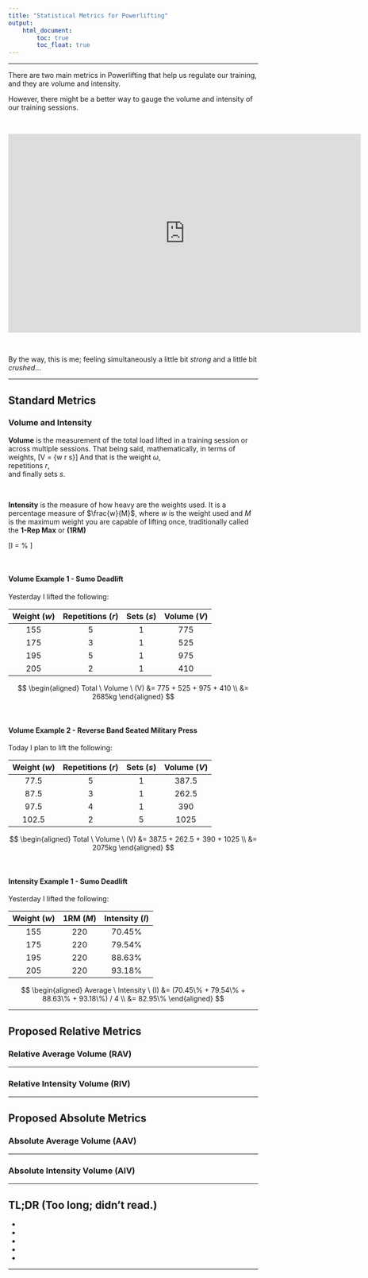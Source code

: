 ```yaml
---
title: "Statistical Metrics for Powerlifting"
output:
    html_document:
        toc: true
        toc_float: true
---
```


***

There are two main metrics in Powerlifting that help us regulate our training, and they are volume and intensity.

However, there might be a better way to gauge the volume and intensity of our training sessions.

&nbsp;

<iframe class="videoeditor" width="711" height="400" src="https://www.youtube.com/embed/nEh9_JkyyQg" frameborder="0" allowfullscreen></iframe>

&nbsp;
&nbsp;
&nbsp;
&nbsp;


<!-- # ```{r, echo=FALSE, fig.show="hold", message=FALSE, warning=FALSE, out.width="50%", results="asis"} -->
<!-- # knitr::include_graphics("40lbsofpain.png") -->
<!-- # knitr::include_graphics("rbbp200kg.png") -->
<!-- # ``` -->

By the way, this is me; feeling simultaneously a little bit *strong* and a little bit *crushed*...

***

## Standard Metrics

### Volume and Intensity

__Volume__ is the measurement of the total load lifted in a training session or across multiple sessions. That being said, mathematically, in terms of weights, 
\[V = {w \cdot r \cdot s}\]
And that is the weight $\omega$,  
repetitions $r$,  
and finally sets $s$.

&nbsp;

__Intensity__ is the measure of how heavy are the weights used.
It is a percentage measure of $\frac{w}{M}$, where $w$ is the weight used and $M$ is the maximum weight you are capable of lifting once, traditionally called the __1-Rep Max__ or __(1RM)__

\[I = \frac{w}{M} \cdot 100 \% \]


&nbsp;

#### Volume Example 1 - Sumo Deadlift

Yesterday I lifted the following:

| Weight $(w)$  | Repetitions $(r)$ | Sets $(s)$ | Volume $(V)$ |
|:-------------:|:-----------------:|:----------:|:------------:|
| 155           | 5                 | 1          |  775         |
| 175           | 3                 | 1          |  525         |
| 195           | 5                 | 1          |  975         |
| 205           | 2                 | 1          |  410         |

$$
\begin{aligned}
Total \ Volume \ (V) &= 775 + 525 + 975 + 410 \\
&= 2685kg
\end{aligned}
$$

&nbsp;

#### Volume Example 2 - Reverse Band Seated Military Press

Today I plan to lift the following:

| Weight $(w)$  | Repetitions $(r)$  | Sets $(s)$ | Volume $(V)$ |
|:-------------:|:------------------:|:----------:|:------------:|
| 77.5          | 5                  | 1          |  387.5       |
| 87.5          | 3                  | 1          |  262.5       |
| 97.5          | 4                  | 1          |  390         |
| 102.5         | 2                  | 5          |  1025        |

$$
\begin{aligned}
Total \ Volume \ (V) &= 387.5 + 262.5 + 390 + 1025 \\
&= 2075kg
\end{aligned}
$$

&nbsp;

#### Intensity Example 1 - Sumo Deadlift

Yesterday I lifted the following:

| Weight $(w)$  | 1RM $(M)$     | Intensity $(I)$ | 
|:-------------:|:-------------:|:---------------:|
| 155           | 220           | 70.45%          | 
| 175           | 220           | 79.54%          | 
| 195           | 220           | 88.63%          | 
| 205           | 220           | 93.18%          | 

$$
\begin{aligned}
Average \ Intensity \ (I) &= (70.45\% + 79.54\% + 88.63\% + 93.18\%) / 4 \\
&= 82.95\%
\end{aligned}
$$

***

## Proposed Relative Metrics {.tabset}

### Relative Average Volume (RAV)

***

### Relative Intensity Volume (RIV)

***

## Proposed Absolute Metrics {.tabset}

### Absolute Average Volume (AAV)

***

### Absolute Intensity Volume (AIV)

***

## TL;DR (Too long; didn't read.)

-
-
-
-
-


***
